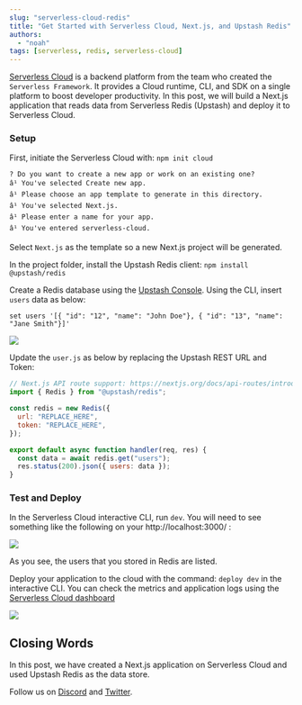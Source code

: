 ```yaml
---
slug: "serverless-cloud-redis"
title: "Get Started with Serverless Cloud, Next.js, and Upstash Redis"
authors:
  - "noah"
tags: [serverless, redis, serverless-cloud]
---
```


[Serverless Cloud](http://cloud.serverless.com/) is a backend platform from the team who created the `Serverless Framework`. It provides a Cloud runtime, CLI, and SDK on a single platform to boost developer productivity. In this post, we will build a Next.js application that reads data from Serverless Redis (Upstash) and deploy it to Serverless Cloud.

### Setup

First, initiate the Serverless Cloud with: `npm init cloud`

```text
? Do you want to create a new app or work on an existing one?
â¹ You've selected Create new app.
â¹ Please choose an app template to generate in this directory.
â¹ You've selected Next.js.
â¹ Please enter a name for your app.
â¹ You've entered serverless-cloud.
```

Select `Next.js` as the template so a new Next.js project will be generated.

In the project folder, install the Upstash Redis client:
`npm install @upstash/redis`

Create a Redis database using the [Upstash Console](https://console.upstash.com/). Using the CLI, insert `users` data as below:

```text
set users '[{ "id": "12", "name": "John Doe"}, { "id": "13", "name": "Jane Smith"}]'
```

![](/blog/serverless-cloud/redisinit.png)

Update the `user.js` as below by replacing the Upstash REST URL and Token:

```js title="user.js"
// Next.js API route support: https://nextjs.org/docs/api-routes/introduction
import { Redis } from "@upstash/redis";

const redis = new Redis({
  url: "REPLACE_HERE",
  token: "REPLACE_HERE",
});

export default async function handler(req, res) {
  const data = await redis.get("users");
  res.status(200).json({ users: data });
}
```

### Test and Deploy

In the Serverless Cloud interactive CLI, run `dev`. You will need to see something like the following on your http://localhost:3000/ :

![](/blog/serverless-cloud/result.png)

As you see, the users that you stored in Redis are listed.

Deploy your application to the cloud with the command: `deploy dev` in the interactive CLI. You can check the metrics and application logs using the [Serverless Cloud dashboard](https://cloud.serverless.com/)

![](/blog/serverless-cloud/cons.png)

## Closing Words

In this post, we have created a Next.js application on Serverless Cloud and used Upstash Redis as the data store.

Follow us on [Discord](https://upstash.com/discord) and [Twitter](https://twitter.com/upstash).